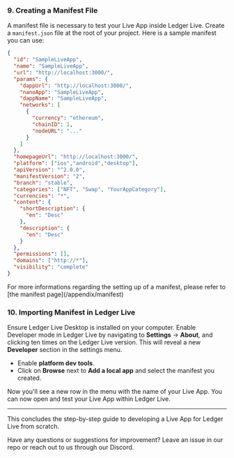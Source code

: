 
### 9. **Creating a Manifest File**

A manifest file is necessary to test your Live App inside Ledger Live. Create a `manifest.json` file at the root of your project. Here is a sample manifest you can use:

```json
{
  "id": "SampleLiveApp",
  "name": "SampleLiveApp",
  "url": "http://localhost:3000/",
  "params": {
    "dappUrl": "http://localhost:3000/",
    "nanoApp": "SampleLiveApp",
    "dappName": "SampleLiveApp",
    "networks": [
      {
        "currency": "ethereum",
        "chainID": 1,
        "nodeURL": "..."
      }
    ]
  },
  "homepageUrl": "http://localhost:3000/",
  "platform": ["ios","android","desktop"],
  "apiVersion": "^2.0.0",
  "manifestVersion": "2",
  "branch": "stable",
  "categories": ["NFT", "Swap", "YourAppCategory"],
  "currencies": "*",
  "content": {
    "shortDescription": {
      "en": "Desc"
    },
    "description": {
      "en": "Desc"
    }
  },
  "permissions": [],
  "domains": ["http://*"],
  "visibility": "complete"
}
```
<Callout emoji="💡">
  For more informations regarding the setting up of a manifest, please refer to [the manifest page](/appendix/manifest)
</Callout>

### 10. **Importing Manifest in Ledger Live**

Ensure Ledger Live Desktop is installed on your computer. Enable Developer mode in Ledger Live by navigating to **Settings** -> **About**, and clicking ten times on the Ledger Live version. This will reveal a new **Developer** section in the settings menu.

- Enable **platform dev tools**.
- Click on **Browse** next to **Add a local app** and select the manifest you created.

Now you'll see a new row in the menu with the name of your Live App. You can now open and test your Live App within Ledger Live.

---

This concludes the step-by-step guide to developing a Live App for Ledger Live from scratch. 

Have any questions or suggestions for improvement? Leave an issue in our repo or reach out to us through our Discord.